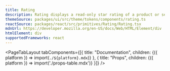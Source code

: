 ```yaml
---
title: Rating
description: Rating displays a read-only star rating of a product or service.
themeSource: packages/ui/src/theme/tokens/components/rating.ts
reactSource: packages/react/src/primitives/Rating/Rating.tsx
mdnUrl: https://developer.mozilla.org/en-US/docs/Web/HTML/Element/div
htmlElement: div
supportedFrameworks: react
---
```



<PageTabLayout 
  tabComponents={[{
    title: "Documentation", 
    children: <Fragment>{({ platform }) => import(`./${platform}.mdx`)}</Fragment>
  },
  {
    title: "Props", 
    children: <Fragment>{({ platform }) => import('./props-table.mdx')}</Fragment>
  }]}
/>
        